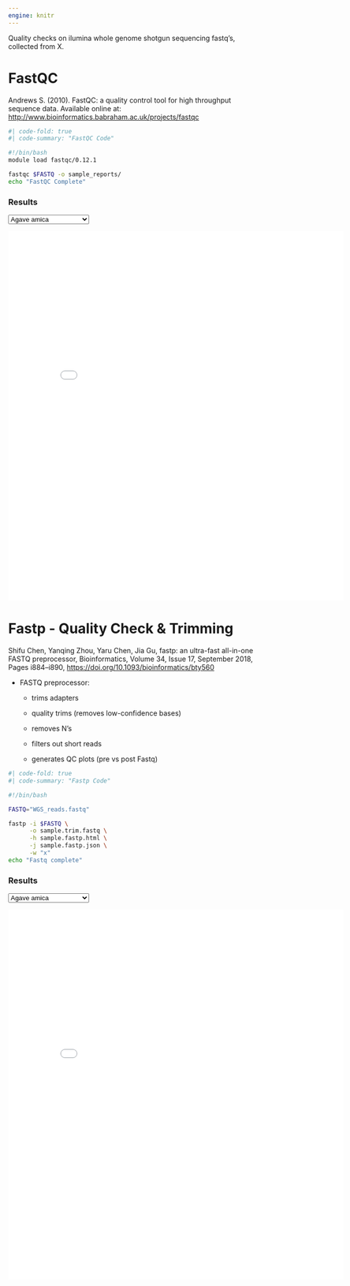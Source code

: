 ```yaml
---
engine: knitr
---
```


Quality checks on ilumina whole genome shotgun sequencing fastq's, collected from X.

# FastQC
Andrews S. (2010). FastQC: a quality control tool for high throughput sequence data. Available online at: [http://www.bioinformatics.babraham.ac.uk/projects/fastqc](http://www.bioinformatics.babraham.ac.uk/projects/fastqc)

```bash
#| code-fold: true
#| code-summary: "FastQC Code"

#!/bin/bash
module load fastqc/0.12.1

fastqc $FASTQ -o sample_reports/
echo "FastQC Complete"
```

### **Results**
```{=html}
<div style="text-align: left;">

<select id="reportSelect">
  <option value="fastqc/Aamica_fastqc.html">Agave amica</option>
  <option value="fastqc/Avirginica_fastqc.html">Agave virginica</option>
  <option value="fastqc/Hfunifera_fastqc.html">Hesperaloe funifera</option>
  <option value="fastqc/Hparviflora_fastqc.html">Hesperaloe parviflora</option>
  <option value="fastqc/Hwhipplei_fastqc.html">Hesperoyucca whipplei</option>
  <option value="fastqc/Byuccoides_fastqc.html">Beschorneria yuccoides</option>
</select>

<iframe id="reportFrame"
        src="fastqc/Aamica_fastqc.html"
        width="135%"
        height="750px"
        style="border:none; margin-top:1em; display:block; margin-left:0;">
</iframe>

</div>

<script>
  const select = document.getElementById('reportSelect');
  const frame = document.getElementById('reportFrame');
  select.addEventListener('change', () => {
    frame.src = select.value;
  });
</script>
```



# Fastp - Quality Check & Trimming
Shifu Chen, Yanqing Zhou, Yaru Chen, Jia Gu, fastp: an ultra-fast all-in-one FASTQ preprocessor, Bioinformatics, Volume 34, Issue 17, September 2018, Pages i884–i890, [https://doi.org/10.1093/bioinformatics/bty560](https://doi.org/10.1093/bioinformatics/bty560)

- FASTQ preprocessor:
    
    - trims adapters
        
    - quality trims (removes low-confidence bases)
        
    - removes N’s
        
    - filters out short reads
        
    - generates QC plots (pre vs post Fastq)

```bash
#| code-fold: true
#| code-summary: "Fastp Code"

#!/bin/bash

FASTQ="WGS_reads.fastq"

fastp -i $FASTQ \
      -o sample.trim.fastq \
      -h sample.fastp.html \
      -j sample.fastp.json \
      -w "x" 
echo "Fastq complete"
```

### **Results**
```{=html}
<div style="text-align: left;">

  <select id="reportSelect2">
    <option value="fastp/amica.fastp.html">Agave amica</option>
    <option value="fastp/virginica.fastp.html">Agave virginica</option>
    <option value="fastp/funifera.fastp.html">Hesperaloe funifera</option>
    <option value="fastp/parviflora.fastp.html">Hesperaloe parviflora</option>
    <option value="fastp/whipplei.fastp.html">Hesperoyucca whipplei</option>
    <option value="fastp/yuccoides.fastp.html">Beschorneria yuccoides</option>
  </select>

  <iframe id="reportFrame2"
          src="fastp/amica.fastp.html"
          width="135%"
          height="750px"
          style="border:none; margin-top:1em; display:block; margin-left:0;">
  </iframe>

</div>

<script>
document.addEventListener("DOMContentLoaded", function() {
  const select = document.getElementById('reportSelect2');
  const frame = document.getElementById('reportFrame2');
  select.addEventListener('change', function() {
    frame.src = this.value;
  });
});
</script>
```


